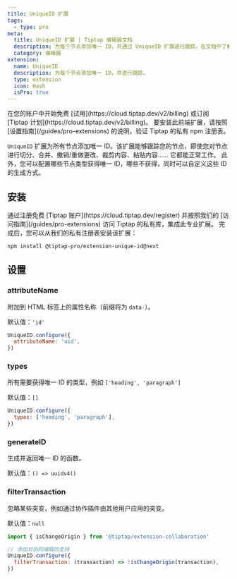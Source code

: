 ```yaml
---
title: UniqueID 扩展
tags:
  - type: pro
meta:
  title: UniqueID 扩展 | Tiptap 编辑器文档
  description: 为每个节点添加唯一 ID，并通过 UniqueID 扩展进行跟踪。在文档中了解更多！
  category: 编辑器
extension:
  name: UniqueID
  description: 为每个节点添加唯一 ID，并进行跟踪。
  type: extension
  icon: Hash
  isPro: true
---
```



<Requirements>
    <RequirementItem label="1. 激活试用或订阅">
        在您的账户中开始免费 [试用](https://cloud.tiptap.dev/v2/billing) 或订阅 [Tiptap 计划](https://cloud.tiptap.dev/v2/billing)。
    </RequirementItem>
    <RequirementItem label="2. 从私有注册表安装">
        要安装此前端扩展，请按照 [设置指南](/guides/pro-extensions) 的说明，验证 Tiptap 的私有 npm 注册表。
    </RequirementItem>
</Requirements>

`UniqueID` 扩展为所有节点添加唯一 ID。该扩展能够跟踪您的节点，即使您对节点进行切分、合并、撤销/重做更改、裁剪内容、粘贴内容…… 它都能正常工作。
此外，您可以配置哪些节点类型获得唯一 ID，哪些不获得，同时可以自定义这些 ID 的生成方式。

<CodeDemo isPro path="/Extensions/UniqueID" />

## 安装

<Callout title="设置 Tiptap 私有库的访问权限" variant="info">
  通过注册免费 [Tiptap 账户](https://cloud.tiptap.dev/register) 并按照我们的 [访问指南](/guides/pro-extensions) 访问 Tiptap 的私有库，集成此专业扩展。
</Callout>
完成后，您可以从我们的私有注册表安装该扩展：

```bash
npm install @tiptap-pro/extension-unique-id@next
```

## 设置

### attributeName

附加到 HTML 标签上的属性名称（前缀将为 `data-`）。

默认值：`'id'`

```js
UniqueID.configure({
  attributeName: 'uid',
})
```

### types

所有需要获得唯一 ID 的类型，例如 `['heading', 'paragraph']`

默认值：`[]`

```js
UniqueID.configure({
  types: ['heading', 'paragraph'],
})
```

### generateID

生成并返回唯一 ID 的函数。

默认值：`() => uuidv4()`

### filterTransaction

忽略某些突变，例如通过协作插件由其他用户应用的突变。

默认值：`null`

```js
import { isChangeOrigin } from '@tiptap/extension-collaboration'

// 添加对协同编辑的支持
UniqueID.configure({
  filterTransaction: (transaction) => !isChangeOrigin(transaction),
})
```